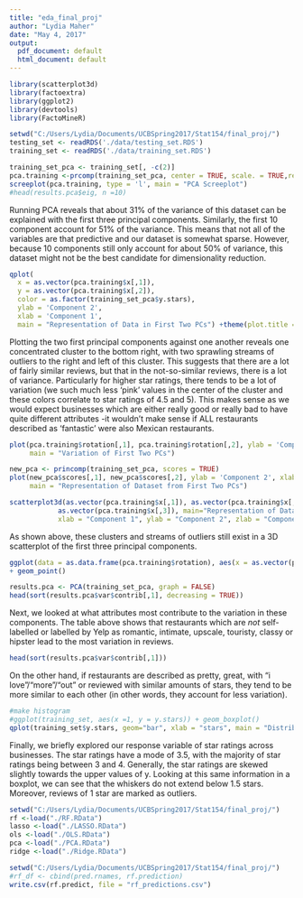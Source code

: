 ---
title: "eda_final_proj"
author: "Lydia Maher"
date: "May 4, 2017"
output:
  pdf_document: default
  html_document: default
---

```{r, echo = FALSE}
library(scatterplot3d)
library(factoextra)
library(ggplot2)
library(devtools)
library(FactoMineR)
```

```{r, echo = FALSE}
setwd("C:/Users/Lydia/Documents/UCBSpring2017/Stat154/final_proj/")
testing_set <- readRDS('./data/testing_set.RDS')
training_set <- readRDS('./data/training_set.RDS')
```

```{r, echo = FALSE}
training_set_pca <- training_set[, -c(2)]
pca.training <-prcomp(training_set_pca, center = TRUE, scale. = TRUE,retx=TRUE)
screeplot(pca.training, type = 'l', main = "PCA Screeplot")
#head(results.pca$eig, n =10)
```
Running PCA reveals that about 31% of the variance of this dataset can be explained with the first three principal components. Similarly, the first 10 component account for 51% of the variance.
This means that not all of the variables are that predictive and our dataset is somewhat sparse. However, because 10 components still only account for about 50% of variance, this dataset might not be the best candidate for dimensionality reduction. 
```{r, echo = FALSE}
qplot(
  x = as.vector(pca.training$x[,1]),
  y = as.vector(pca.training$x[,2]),
  color = as.factor(training_set_pca$y.stars),
  ylab = 'Component 2', 
  xlab = 'Component 1',
  main = "Representation of Data in First Two PCs") +theme(plot.title = element_text(hjust = 0.5))
```
Plotting the two first principal components against one another reveals one concentrated cluster to the bottom right, with two sprawling streams of outliers to the right and left of this cluster. This suggests that there are a lot of fairly similar reviews, but that in the not-so-similar reviews, there is a lot of variance. Particularly for higher star ratings, there tends to be a lot of variation (we such much less 'pink' values in the center of the cluster and these colors correlate to star ratings of 4.5 and 5). This makes sense as we would expect businesses which are either really good or really bad to have quite different attributes -it wouldn't make sense if ALL restaurants described as 'fantastic' were also Mexican restaurants.
```{r, eval = FALSE, echo = FALSE}
plot(pca.training$rotation[,1], pca.training$rotation[,2], ylab = 'Component 2', xlab = 'Component 1',
     main = "Variation of First Two PCs")
```

```{r, eval = FALSE, echo = FALSE}
new_pca <- princomp(training_set_pca, scores = TRUE)
plot(new_pca$scores[,1], new_pca$scores[,2], ylab = 'Component 2', xlab = 'Component 1',
     main = "Representation of Dataset from First Two PCs")
```

```{r, echo = FALSE}
scatterplot3d(as.vector(pca.training$x[,1]), as.vector(pca.training$x[,12]),
            as.vector(pca.training$x[,3]), main="Representation of Dataset from First Three PCs", color = as.factor(training_set_pca$y.stars),
            xlab = "Component 1", ylab = "Component 2", zlab = "Component 3")
```
As shown above, these clusters and streams of outliers still exist in a 3D scatterplot of the first three principal components.

```{r, eval = FALSE, echo = FALSE}
ggplot(data = as.data.frame(pca.training$rotation), aes(x = as.vector(pca.training$rotation[,1]), y = as.vector(pca.training$rotation[,2]))) 
+ geom_point()
```

```{r, echo = FALSE}
results.pca <- PCA(training_set_pca, graph = FALSE)
head(sort(results.pca$var$contrib[,1], decreasing = TRUE))
```
Next, we looked at what attributes most contribute to the variation in these components. The table above shows that restaurants which are *not* self-labelled or labelled by Yelp as romantic, intimate, upscale, touristy, classy or hipster lead to the most variation in reviews.

```{r, echo = FALSE}
head(sort(results.pca$var$contrib[,1]))
```
On the other hand, if restaurants are described as pretty, great, with "i love"/"more"/"out" or reviewed with similar amounts of stars, they tend to be more similar to each other (in other words, they account for less variation). 
 
```{r, echo = FALSE}
#make histogram
#ggplot(training_set, aes(x =1, y = y.stars)) + geom_boxplot()
qplot(training_set$y.stars, geom="bar", xlab = "stars", main = "Distribution of Star Ratings") + theme(plot.title = element_text(hjust = 0.5))
```
Finally, we briefly explored our response variable of star ratings across businesses. The star ratings have a mode of 3.5, with the majority of star ratings being between 3 and 4. Generally, the star ratings are skewed slightly towards the upper values of y. Looking at this same information in a boxplot, we can see that the whiskers do not extend below 1.5 stars. Moreover, reviews of 1 star are marked as outliers.

```{r, eval = FALSE, echo = FALSE}
setwd("C:/Users/Lydia/Documents/UCBSpring2017/Stat154/final_proj/")
rf <-load("./RF.RData")
lasso <-load("./LASSO.RData")
ols <-load("./OLS.RData")
pca <-load("./PCA.RData")
ridge <-load("./Ridge.RData")
```

```{r, eval = FALSE, echo = FALSE}
setwd("C:/Users/Lydia/Documents/UCBSpring2017/Stat154/final_proj/")
#rf_df <- cbind(pred.rnames, rf.prediction)
write.csv(rf.predict, file = "rf_predictions.csv")
```

